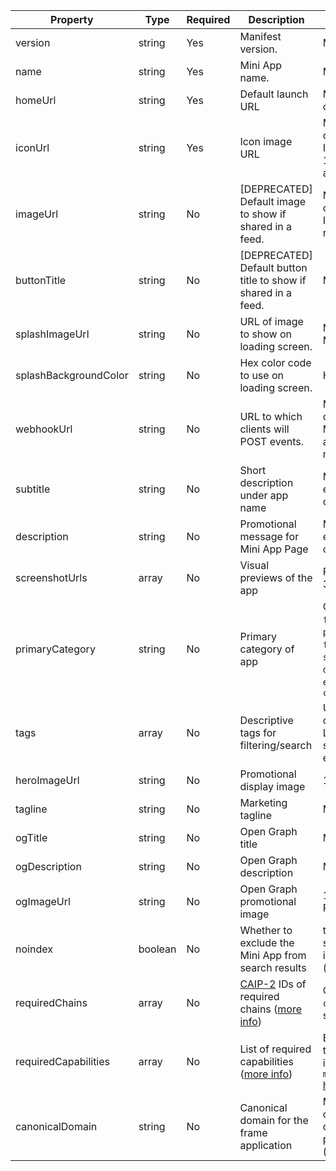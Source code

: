 | Property              | Type    | Required | Description                                         | Constraints                                                                                   |
|-----------------------|---------|----------|-----------------------------------------------------|-----------------------------------------------------------------------------------------------|
| version               | string  | Yes      | Manifest version.                                   | Must be '1'.                                                                                  |
| name                  | string  | Yes      | Mini App name.                                      | Max length 32 characters                                                                      |
| homeUrl               | string  | Yes      | Default launch URL                                  | Max length 1024 characters.                                                                   |
| iconUrl               | string  | Yes      | Icon image URL                                      | Max length 1024 characters.<br />Image must be 1024x1024px PNG, no alpha.                     |
| imageUrl              | string  | No       | [DEPRECATED] Default image to show if shared in a feed. | Max length 1024 characters.<br />Image must be 3:2 aspect ratio.                          |
| buttonTitle           | string  | No       | [DEPRECATED] Default button title to show if shared in a feed. | Max length 32 characters.                                                          |
| splashImageUrl        | string  | No       | URL of image to show on loading screen.             | Max length 32 characters. Must be 200x200px.                                                  |
| splashBackgroundColor | string  | No       | Hex color code to use on loading screen.            | Hex color code.                                                                               |
| webhookUrl            | string  | No       | URL to which clients will POST events.              | Max length 1024 characters.<br />Must be set if the Mini App application uses notifications.  |
| subtitle              | string  | No       | Short description under app name                    | Max 30 characters, no emojis or special characters                                            |
| description           | string  | No       | Promotional message for Mini App Page               | Max 170 characters, no emojis or special characters                                           |
| screenshotUrls        | array   | No       | Visual previews of the app                          | Portrait, 1284 x 2778, max 3 screenshots                                                      |
| primaryCategory       | string  | No       | Primary category of app                             | One of: `games`, `social`, `finance`, `utility`, `productivity`, `health-fitness`, `news-media`, `music`, `shopping`, `education`, `developer-tools`, `entertainment`, `art-creativity` |
| tags                  | array   | No       | Descriptive tags for filtering/search               | Up to 5 tags, max 20 characters each. Lowercase, no spaces, no special characters, no emojis. |
| heroImageUrl          | string  | No       | Promotional display image                           | 1200 x 630px (1.91:1)                                                                         |
| tagline               | string  | No       | Marketing tagline                                   | Max 30 characters                                                                             |
| ogTitle               | string  | No       | Open Graph title                                    | Max 30 characters                                                                             |
| ogDescription         | string  | No       | Open Graph description                              | Max 100 characters                                                                            |
| ogImageUrl            | string  | No       | Open Graph promotional image                        | 1200 x 630px (1.91:1) PNG                                                                     |
| noindex               | boolean | No       | Whether to exclude the Mini App from search results | true - to exclude from search results, false - to include in search results (default)         |
| requiredChains        | array   | No       | [CAIP-2](https://github.com/ChainAgnostic/CAIPs/blob/main/CAIPs/caip-2.md) IDs of required chains ([more info](/docs/sdk/detecting-capabilities)) | Only chains listed in `chainList` [here](https://github.com/farcasterxyz/miniapps/blob/main/packages/frame-core/src/schemas/manifest.ts) are supported |
| requiredCapabilities  | array   | No       | List of required capabilities ([more info](/docs/sdk/detecting-capabilities)) | Each entry must be a path to an SDK method. Full list in `miniAppHostCapabilityList` [here](https://github.com/farcasterxyz/miniapps/blob/main/packages/frame-core/src/types.ts) |
| canonicalDomain       | string  | No       | Canonical domain for the frame application          | Max length 1024 characters. Must be a valid domain name without protocol, port, or path (e.g., app.example.com). |

